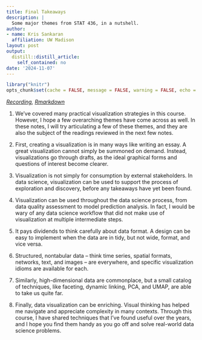 ```yaml
---
title: Final Takeaways
description: |
  Some major themes from STAT 436, in a nutshell.
author:
- name: Kris Sankaran
  affiliation: UW Madison
layout: post
output:
  distill::distill_article:
    self_contained: no
date: '2024-11-07'
---
```


```r
library("knitr")
opts_chunk$set(cache = FALSE, message = FALSE, warning = FALSE, echo = TRUE)
```

_[Recording](https://mediaspace.wisc.edu/media/Week%2014%20%5B1%5D%20Final%20Takeaways/1_g0ijyqpn), [Rmarkdown](https://github.com/krisrs1128/stat436_notes/blob/main/notes/2024-12-27-week14-1.Rmd)_

1. We've covered many practical visualization strategies in this course.
However, I hope a few overarching themes have come across as well. In these
notes, I will try articulating a few of these themes, and they are also the
subject of the readings reviewed in the next few notes.

2. First, creating a visualization is in many ways like writing an essay. A
great visualization cannot simply be summoned on demand. Instead, visualizations
go through drafts, as the ideal graphical forms and questions of interest become
clearer.

3. Visualization is not simply for consumption by external stakeholders. In data
science, visualization can be used to support the process of exploration and
discovery, before any takeaways have yet been found.

4. Visualization can be used throughout the data science process, from data
quality assessment to model prediction analysis. In fact, I would be wary of any
data science workflow that did not make use of visualization at multiple
intermediate steps.

5. It pays dividends to think carefully about data format. A design can be easy
to implement when the data are in tidy, but not wide, format, and vice versa.

6. Structured, nontabular data -- think time series, spatial formats, networks,
text, and images -- are everywhere, and specific visualization idioms are
available for each.

7. Similarly, high-dimensional data are commonplace, but a small catalog of
techniques, like faceting, dynamic linking, PCA, and UMAP, are able to take us
quite far.

8. Finally, data visualization can be enriching. Visual thinking has helped me
navigate and appreciate complexity in many contexts. Through this course, I have
shared techniques that I've found useful over the years, and I hope you find
them handy as you go off and solve real-world data science problems.
